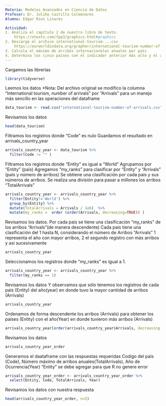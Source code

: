 ```yaml
---
Materia: Modelos Avanzados en Ciencia de Datos
Profesor: Dr. Juliho Castillo Colmenares
Alumno: Edgar Rios Linares

Actividad: 
1. Analiza el capítulo 2 de nuestro libro de texto. 
    https://otexts.com/fpp3/graphics.html#graphics
2. Descarga el archivo international-tourism-...csv
    https://ourworldindata.org/grapher/international-tourism-number-of-arrivals?tab=chart&country=~MEX
3. Calcula el máximo de arribos internacionales anuales por país
4. Determina los cinco países con el indicador anterior más alto y el año en que este ocurrió.
---
```


Cargamos las librerías
```r
library(tidyverse)
```


Leemos los datos
*Nota: Del archivo original se modifico la columna "International tourism, number of arrivals" 
por "Arrivals" para un manejo más sencillo en las operaciones del dataframe
```r
data_tourism <- read.csv("international-tourism-number-of-arrivals.csv")
```

Revisamos los datos
```r
head(data_tourism)
```
Filtramos los registros donde "Code" es nulo
Guardamos el resultado en arrivals_country_year
```r
arrivals_country_year <- data_tourism %>%
  filter(Code != "" )
```

Filtramos los registros donde "Entity" es igual a "World"
Agrupamos por "Entity" (país)
Agregamos "my_ranks" para clasificar por "Entity" y "Arrivals" (país y número de arribos)
Se obtiene una clasificación por cada país y sus números de arribos.
Se realiza una división para pasar a millones los arribos "TotalArrivals"
```r
arrivals_country_year <- arrivals_country_year %>%
  filter(Entity!='World') %>%
  group_by(Entity) %>%
  mutate(TotalArrivals = Arrivals / 1e6)  %>%
  mutate(my_ranks =  order (order(Arrivals, decreasing=TRUE)) )  
```

Revisamos los datos.
Por cada pais se tiene una clasificación "my_ranks" de los arribos "Arrivals"(de manera descendente)
Cada país tiene una clasificación del 1 hasta N, considerando el número de Arribos "Arrivals"
1 representa el año con mayor arribos, 2 el segundo registro con más arribos y así sucesivamente
```r
arrivals_country_year
```

Seleccionamos los registros donde "my_ranks" es igual a 1.
```r
arrivals_country_year <- arrivals_country_year %>%
  filter(my_ranks == 1) 
```

Revisamos los datos
Y observamos que sólo tenemos los registros de cada país (Entity) del año(year) 
en donde tuvo la mayor cantidad de arribos (Arrivals)
```r
arrivals_country_year
```
Ordenamos de forma descendente los arribos (Arrivals) para obtener los países (Entity) con el año(Year) en donde
tuvieron más arribos (Arrivals)
```r
arrivals_country_year[order(arrivals_country_year$Arrivals, decreasing = TRUE),] -> arrivals_country_year_order
```

Revisamos los datos
```r
arrivals_country_year_order
```
Generamos el daataframe con las respuestas requeridas
Codigo del país (Code), Número máximo de arribos anuales(TotalArrivals),  Año de Ocurrencia(Year)
"Entity" se debe agregar para que R no genere error
```r
arrivals_country_year_order <- arrivals_country_year_order %>% 
  select(Entity, Code, TotalArrivals, Year)
```

Revisamos los datos con nuestra respuesta
```r
head(arrivals_country_year_order, n=5)
```


